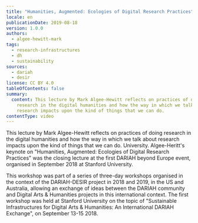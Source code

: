 ```yaml
---
title: "Humanities, Augmented: Ecologies of Digital Research Practices"
locale: en
publicationDate: 2019-08-18
version: 1.0.0
authors:
  - algee-hewitt-mark
tags:
  - research-infrastructures
  - dh
  - sustainability
sources:
  - dariah
  - desir
license: CC BY 4.0
tableOfContents: false
summary:
  content: This lecture by Mark Algee-Hewitt reflects on practices of doing
    research in the digital humanities and how the way in which we talk about
    research impacts upon the kind of things that we can do.
contentType: video
---
```

This lecture by Mark Algee-Hewitt reflects on practices of doing research in the digital humanities and how the way in which we talk about research impacts upon the kind of things that we can do. University. Algee-Heritt's keynote on "Humanities, Augmented: Ecologies of Digital Research Practices" was the closing lecture at the first DARIAH beyond Europe event, organised in September 2018 at Stanford University.

This workshop was part of a series of three-day workshops organised in the context of the DARIAH-DESIR project in 2018 and 2019, in the US and Australia, allowing an exchange of ideas between the DARIAH community and Digital Arts & Humanities projects in this international context. The first workshop was held at Stanford University on the topic of "Sustainable Infrastructures for Digital Arts & Humanities: An International DARIAH Exchange", on September 13-15 2018.

<VideoCard title="Humanities, Augmented" subtitle="Ecologies of Digital Research Practices" id="BhDB3IaLZNw" image="images/ecologies-research.png" provider="youtube" />

